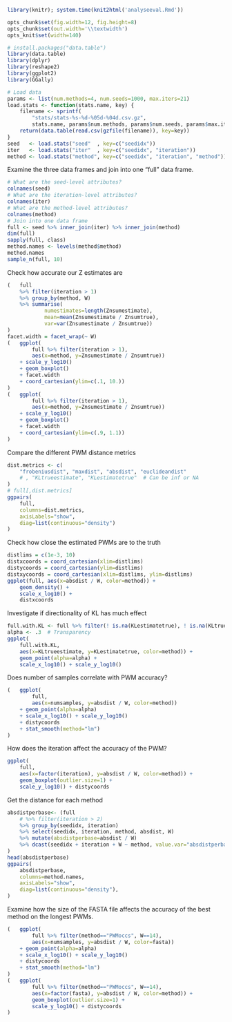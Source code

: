 ```r
library(knitr); system.time(knit2html('analyseeval.Rmd'))
```

```r
opts_chunk$set(fig.width=12, fig.height=8)
opts_chunk$set(out.width='\\textwidth')
opts_knit$set(width=140)

```

```r
# install.packages("data.table")
library(data.table)
library(dplyr)
library(reshape2)
library(ggplot2)
library(GGally)

```

```r
# Load data
params <- list(num.methods=4, num.seeds=1000, max.iters=21)
load.stats <- function(stats.name, key) {
    filename <- sprintf(
        "stats/stats-%s-%d-%05d-%04d.csv.gz",
        stats.name, params$num.methods, params$num.seeds, params$max.iters)
    return(data.table(read.csv(gzfile(filename)), key=key))
}
seed   <- load.stats("seed"  , key=c("seedidx"))
iter   <- load.stats("iter"  , key=c("seedidx", "iteration"))
method <- load.stats("method", key=c("seedidx", "iteration", "method"))
```

Examine the three data frames and join into one "full" data frame.
```r
# What are the seed-level attributes?
colnames(seed)
# What are the iteration-level attributes?
colnames(iter)
# What are the method-level attributes?
colnames(method)
# Join into one data frame
full <- seed %>% inner_join(iter) %>% inner_join(method)
dim(full)
sapply(full, class)
method.names <- levels(method$method)
method.names
sample_n(full, 10)

```

Check how accurate our Z estimates are
```r
(   full
    %>% filter(iteration > 1)
    %>% group_by(method, W)
    %>% summarise(
            numestimates=length(Znsumestimate),
            mean=mean(Znsumestimate / Znsumtrue),
            var=var(Znsumestimate / Znsumtrue))
)
facet.width = facet_wrap(~ W)
(   ggplot(
        full %>% filter(iteration > 1),
        aes(x=method, y=Znsumestimate / Znsumtrue))
    + scale_y_log10()
    + geom_boxplot()
    + facet.width
    + coord_cartesian(ylim=c(.1, 10.))
)
(   ggplot(
        full %>% filter(iteration > 1),
        aes(x=method, y=Znsumestimate / Znsumtrue))
    + scale_y_log10()
    + geom_boxplot()
    + facet.width
    + coord_cartesian(ylim=c(.9, 1.1))
)

```

Compare the different PWM distance metrics
```r
dist.metrics <- c(
    "frobeniusdist", "maxdist", "absdist", "euclideandist"
    # , "KLtrueestimate", "KLestimatetrue"  # Can be inf or NA
)
# full[,dist.metrics]
ggpairs(
    full,
    columns=dist.metrics,
    axisLabels="show",
    diag=list(continuous="density")
)

```

Check how close the estimated PWMs are to the truth
```r
distlims = c(1e-3, 10)
distxcoords = coord_cartesian(xlim=distlims)
distycoords = coord_cartesian(ylim=distlims)
distxycoords = coord_cartesian(xlim=distlims, ylim=distlims)
ggplot(full, aes(x=absdist / W, color=method)) +
    geom_density() +
    scale_x_log10() +
    distxcoords

```

Investigate if directionality of KL has much effect
```r
full.with.KL <- full %>% filter(! is.na(KLestimatetrue), ! is.na(KLtrueestimate))
alpha <- .3  # Transparency
ggplot(
    full.with.KL,
    aes(x=KLtrueestimate, y=KLestimatetrue, color=method)) +
    geom_point(alpha=alpha) +
    scale_x_log10() + scale_y_log10()

```

Does number of samples correlate with PWM accuracy?
```r
(   ggplot(
        full,
        aes(x=numsamples, y=absdist / W, color=method))
    + geom_point(alpha=alpha)
    + scale_x_log10() + scale_y_log10()
    + distycoords
    + stat_smooth(method="lm")
)

```

How does the iteration affect the accuracy of the PWM?
```r
ggplot(
    full,
    aes(x=factor(iteration), y=absdist / W, color=method)) +
    geom_boxplot(outlier.size=1) +
    scale_y_log10() + distycoords

```

Get the distance for each method
```r
absdistperbase<- (full
    # %>% filter(iteration > 2)
    %>% group_by(seedidx, iteration)
    %>% select(seedidx, iteration, method, absdist, W)
    %>% mutate(absdistperbase=absdist / W)
    %>% dcast(seedidx + iteration + W ~ method, value.var="absdistperbase")
)
head(absdistperbase)
ggpairs(
    absdistperbase,
    columns=method.names,
    axisLabels="show",
    diag=list(continuous="density"),
)
```

Examine how the size of the FASTA file affects the accuracy of the best method
on the longest PWMs.
```r
(   ggplot(
        full %>% filter(method=="PWMoccs", W==14),
        aes(x=numsamples, y=absdist / W, color=fasta))
    + geom_point(alpha=alpha)
    + scale_x_log10() + scale_y_log10()
    + distycoords
    + stat_smooth(method="lm")
)
(   ggplot(
        full %>% filter(method=="PWMoccs", W==14),
        aes(x=factor(fasta), y=absdist / W, color=method)) +
        geom_boxplot(outlier.size=1) +
        scale_y_log10() + distycoords
)

```
